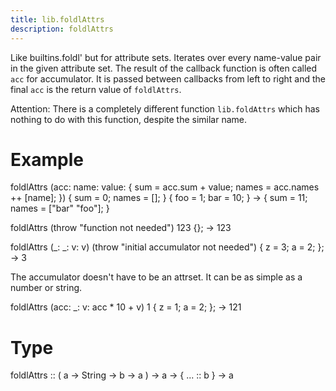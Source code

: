 ```yaml
---
title: lib.foldlAttrs
description: foldlAttrs
---
```



Like builtins.foldl' but for attribute sets.
Iterates over every name-value pair in the given attribute set.
The result of the callback function is often called `acc` for accumulator. It is passed between callbacks from left to right and the final `acc` is the return value of `foldlAttrs`.

Attention:
There is a completely different function
`lib.foldAttrs`
which has nothing to do with this function, despite the similar name.

# Example

foldlAttrs
(acc: name: value: {
sum = acc.sum + value;
names = acc.names ++ [name];
})
{ sum = 0; names = []; }
{
foo = 1;
bar = 10;
}
->
{
sum = 11;
names = ["bar" "foo"];
}

foldlAttrs
(throw "function not needed")
123
{};
->
123

foldlAttrs
(_: _: v: v)
(throw "initial accumulator not needed")
{ z = 3; a = 2; };
->
3

The accumulator doesn't have to be an attrset.
It can be as simple as a number or string.

foldlAttrs
(acc: _: v: acc * 10 + v)
1
{ z = 1; a = 2; };
->
121

# Type

foldlAttrs :: ( a -> String -> b -> a ) -> a -> { ... :: b } -> a
